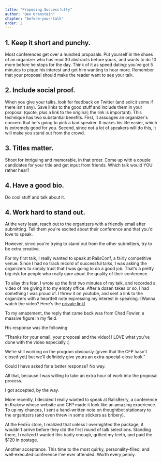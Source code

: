 ```yaml
---
title: "Proposing Successfully"
author: "Ben Orenstein"
chapter: "before-your-talk"
order: 2
---
```


## 1. Keep it short and punchy.

Most conferences get over a hundred proposals. Put yourself in the shoes of an organizer who has read 30 abstracts before yours, and wants to do 10 more before he stops for the day. Think of it as speed dating: you've got 5 minutes to pique his interest and get him wanting to hear more. Remember that your proposal should make the reader want to see your talk.

## 2. Include social proof.

When you give your talks, look for feedback on Twitter (and solicit some if there isn't any). Save links to the good stuff and include them in your proposal (quote, plus a link to the original; the link is important). This technique has two substantial benefits. First, it assuages an organizer's concern that he's going to pick a bad speaker. It makes his life easier, which is extremely good for you. Second, since not a lot of speakers will do this, it will make you stand out from the crowd.

## 3. Titles matter.

Shoot for intriguing and memorable, in that order. Come up with a couple candidates for your title and get input from friends. Which talk would YOU rather hear?

## 4. Have a good bio.

Do cool stuff and talk about it.

## 4. Work hard to stand out.

At the very least, reach out to the organizers with a friendly email after submitting. Tell them you're excited about their conference and that you'd love to speak.

However, since you're trying to stand out from the other submitters, try to be extra creative.

For my first talk, I really wanted to speak at RailsConf, a fairly competitive venue. Since I had no track record of successful talks, I was asking the organizers to simply trust that I was going to do a good job. That's a pretty big risk for people who really care about the quality of their conference.

To allay this fear, I wrote up the first two minutes of my talk, and recorded a video of me giving it to my empty office. After a dozen takes or so, I had something I was proud of. I threw it on youtube, and sent a link to the organizers with a heartfelt note expressing my interest in speaking. (Wanna watch the video? Here's the [private link](http://www.youtube.com/watch?v=pg33EQCdMxw))

To my amazement, the reply that came back was from Chad Fowler, a massive figure in my field.

His response was the following:

"Thanks for your email, your proposal and the video! I LOVE what you've done with the video especially :)

We're still working on the program obviously (given that the CFP hasn't closed yet) but we'll definitely give yours an extra-special-close look."

Could I have asked for a better response? No way.

All that, because I was willing to take an extra hour of work into the proposal process.

I got accepted, by the way.

More recently, I decided I really wanted to speak at RailsBerry, a conference in Krakow whose website and CFP made it look like an amazing experience. To up my chances, I sent a hand-written note on thoughtbot stationary to the organizers (and even threw in some stickers as bribery).

At the FedEx store, I realized that unless I overnighted the package, it wouldn't arrive before they did the first round of talk selections. Standing there, I realized I wanted this badly enough, gritted my teeth, and paid the $120 in postage.

Another acceptance. This time to the most quirky, personality-filled, and well-executed conference I've ever attended. Worth every penny.
